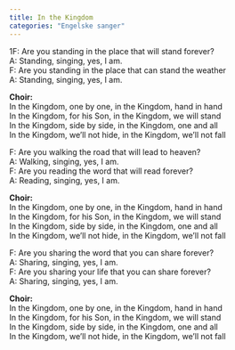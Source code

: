 ```yaml
---
title: In the Kingdom
categories: "Engelske sanger"
---
```


1F: Are you standing in the place that will stand forever?  
A: Standing, singing, yes, I am.  
F: Are you standing in the place that can stand the weather  
A: Standing, singing, yes, I am.

**Choir:**  
In the Kingdom, one by one, in the Kingdom, hand in hand  
In the Kingdom, for his Son, in the Kingdom, we will stand  
In the Kingdom, side by side, in the Kingdom, one and all  
In the Kingdom, we'll not hide, in the Kingdom, we'll not fall

F: Are you walking the road that will lead to heaven?  
A: Walking, singing, yes, I am.  
F: Are you reading the word that will read forever?  
A: Reading, singing, yes, I am.

**Choir:**  
In the Kingdom, one by one, in the Kingdom, hand in hand  
In the Kingdom, for his Son, in the Kingdom, we will stand  
In the Kingdom, side by side, in the Kingdom, one and all  
In the Kingdom, we'll not hide, in the Kingdom, we'll not fall

F: Are you sharing the word that you can share forever?  
A: Sharing, singing, yes, I am.  
F: Are you sharing your life that you can share forever?  
A: Sharing, singing, yes, I am.

**Choir:**  
In the Kingdom, one by one, in the Kingdom, hand in hand  
In the Kingdom, for his Son, in the Kingdom, we will stand  
In the Kingdom, side by side, in the Kingdom, one and all  
In the Kingdom, we'll not hide, in the Kingdom, we'll not fall








